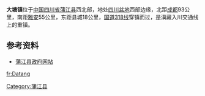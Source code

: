 {{coord|30|17|29|N|103|22|28|E|region:CN_type:city|display=title}}
{{中国乡级行政区
|行政区全称 = 大塘镇
|景观照片文件名 =
|景观照片描述 = 
|汉语拼音 =
|其他语言 = 
|其他语言名称 = 
|位置图文件名 = 
|位置图描述 = 
|自定义图片=
|上级行政区 = [[四川省|四川省]][[成都市|成都市]][[蒲江县|蒲江县]]
|行政区类别 = 镇
|行政区划代码 = 
|行政区划 = 
|村委会 = 
|居委会 =
|建置时间 = 
|领导职位 = 
|领导名称 = 
|政府驻地 = 
|毗邻 = 
|地理坐标 = 
|总面积 =32.49平方公里
|总人口 =14913
|邮政编码 = 611637
|电话区号 = 028
}}
'''大塘镇'''位于[[中国|中国]][[四川省|四川省]][[蒲江县|蒲江县]]西北部，地处[[四川盆地|四川盆地]]西部边缘，北距[[成都|成都]]93公里，南距[[雅安|雅安]]55公里，东距县城18公里，[[国道318线|国道318线]]穿镇而过，是滇藏入川交通线上的重镇。
==参考资料==
*[http://www.pujiang.gov.cn/Town/List.php?cid=1407&xcid=1408 蒲江县政府网站]{{dead link|date=2017年12月 |bot=InternetArchiveBot |fix-attempted=yes }}

{{Sichuan-stub}}
{{蒲江县行政区划}}
[[Category:蒲江县|Category:蒲江县]]
[[fr:Datang|fr:Datang]]